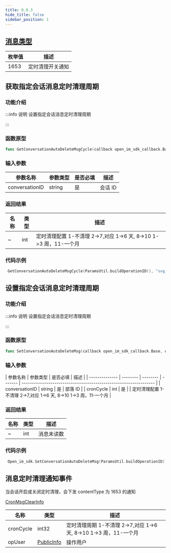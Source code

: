 ```yaml
---
title: 0.0.3
hide_title: false
sidebar_position: 1
---
```


## [消息类型](docs/sdks/enum/messageContentType.mdx)

| 枚举值 | 描述             |
| ------ | ---------------- |
| 1653   | 定时清理开关通知 |

## 获取指定会话消息定时清理周期

### 功能介绍

:::info 说明
设置指定会话消息定时清理周期

:::

### 函数原型

```go showLineNumbers
func GetConversationAutoDeleteMsgCycle(callback open_im_sdk_callback.Base, operationID string, conversationID string)
```

### 输入参数

| 参数名称       | 参数类型 | 是否必填 | 描述    |
| -------------- | -------- | -------- | ------- |
| conversationID | string   | 是       | 会话 ID |

### 返回结果

| 名称 | 类型 | 描述                                                              |
| ---- | ---- | ----------------------------------------------------------------- |
| ~    | int  | 定时清理配置 1-不清理 2->7,对应 1->6 天, 8->10 1->3 周，11-一个月 |

### 代码示例

```go showLineNumbers
 GetConversationAutoDeleteMsgCycle(ParamsUtil.buildOperationID(), "svg_850472157")
```

## 设置指定会话消息定时清理周期

### 功能介绍

:::info 说明
设置指定会话消息定时清理周期

:::

### 函数原型

```go showLineNumbers
func SetConversationAutoDeleteMsg(callback open_im_sdk_callback.Base, operationID string, conversationID string, cronCycle int)
```

### 输入参数

| 参数名称       | 参数类型 | 是否必填 | 描述    |
| -------------- | -------- | -------- | ------- | ----------------------------------------------------------------- |
| conversationID | string   | 是       | 部落 ID |
| cronCycle      | int      | 是       |         | 定时清理配置 1-不清理 2->7,对应 1->6 天, 8->10 1->3 周，11-一个月 |

### 返回结果

| 名称 | 类型 | 描述       |
| ---- | ---- | ---------- |
| ~    | int  | 消息未读数 |

### 代码示例

```go showLineNumbers
 Open_im_sdk.SetConversationAutoDeleteMsg(ParamsUtil.buildOperationID(),  "svg_850472157", 2)
```

## 消息定时清理通知事件

当会话开启或关闭定时清理，会下发 contentType 为 1653 的通知

[CronMsgClearInfo](docs/sdks/class/message/.mdx)

| 名称      | 类型                                              | 描述                                                              |
| --------- | ------------------------------------------------- | ----------------------------------------------------------------- |
| cronCycle | int32                                             | 定时清理周期 1-不清理 2->7,对应 1->6 天, 8->10 1->3 周，11-一个月 |
| opUser    | [PublicInfo](docs/sdks/class/user/publicInfo.mdx) | 操作用户                                                          |
